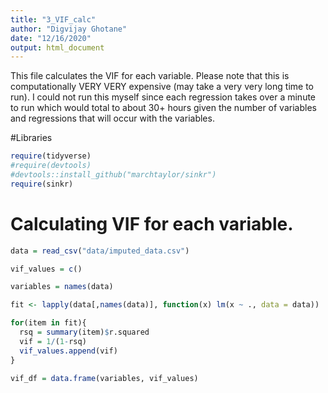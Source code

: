 ```yaml
---
title: "3_VIF_calc"
author: "Digvijay Ghotane"
date: "12/16/2020"
output: html_document
---
```

This file calculates the VIF for each variable. Please note that this is computationally VERY VERY expensive (may take a very very long time to run). I could not run this myself since each regression takes over a minute to run which would total to about 30+ hours given the number of variables and regressions that will occur with the variables.

#Libraries
```r
require(tidyverse)
#require(devtools)
#devtools::install_github("marchtaylor/sinkr")
require(sinkr)
```

# Calculating VIF for each variable.
```r
data = read_csv("data/imputed_data.csv")
```

```r
vif_values = c()

variables = names(data)

fit <- lapply(data[,names(data)], function(x) lm(x ~ ., data = data))

for(item in fit){
  rsq = summary(item)$r.squared
  vif = 1/(1-rsq)
  vif_values.append(vif)
}

```

```r
vif_df = data.frame(variables, vif_values)
```
